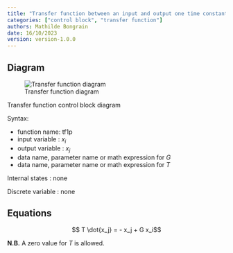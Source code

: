 ```yaml
---
title: "Transfer function between an input and output one time constant"
categories: ["control block", "transfer function"]
authors: Mathilde Bongrain
date: 16/10/2023
version: version-1.0.0
---
```


## Diagram

![Transfer function diagram](transferFunction.svg){#fig-transferfunction}

::: {#fig-transferfunction}
Transfer function control block diagram
:::

Syntax:  

- function name: tf1p
- input variable : $x_i$
- output variable : $x_j$
- data name, parameter name or math expression for $G$
- data name, parameter name or math expression for $T$

Internal states : none

Discrete variable : none

## Equations

$$ T \dot{x_j} = - x_j + G x_i$$

**N.B.** A zero value for $T$ is allowed. 
